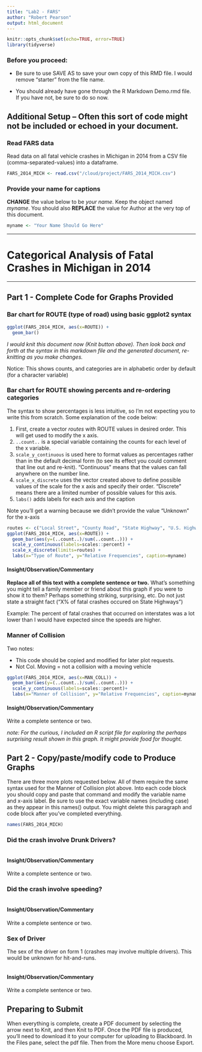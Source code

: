 ```yaml
---
title: "Lab2 - FARS"
author: "Robert Pearson"
output: html_document
---
```



```r
knitr::opts_chunk$set(echo=TRUE, error=TRUE)
library(tidyverse)
```


### Before you proceed:
* Be sure to use SAVE AS to save your own copy of this RMD file. I would remove "starter" from the file name.

* You should already have gone through the R Markdown Demo.rmd file. If you have not, be sure to do so now.

## Additional Setup -- Often this sort of code might not be included or echoed in your document.

### Read FARS data

Read data on all fatal vehicle crashes in Michigan in 2014 from a CSV file (comma-separated-values) into a dataframe. 

```r
FARS_2014_MICH <- read.csv("/cloud/project/FARS_2014_MICH.csv")
```

### Provide your name for captions

**CHANGE** the value below to be *your name*. Keep the object named *myname*. You should also **REPLACE** the value for Author at the very top of this document. 

```r
myname <- "Your Name Should Go Here"
```

***

# Categorical Analysis of Fatal Crashes in Michigan in 2014

***

## Part 1 - Complete Code for Graphs Provided


### Bar chart for ROUTE (type of road) using basic ggplot2 syntax

```r
ggplot(FARS_2014_MICH, aes(x=ROUTE)) +
  geom_bar()
```

*I would knit this document now (Knit button above). Then look back and forth at the syntax in this markdown file and the generated document, re-knitting as you make changes.*

Notice: This shows counts, and categories are in alphabetic order by default (for a character variable)


### Bar chart for ROUTE showing percents and re-ordering categories

The syntax to show percentages is less intuitive, so I'm not expecting you to write this from scratch. Some explanation of the code below:

1. First, create a vector *routes* with ROUTE values in desired order. This will get used to modify the x axis.
2. `..count..` is a special variable containing the counts for each level of the x variable.
3. `scale_y_continuous` is used here to format values as percentages rather than in the default decimal form (to see its effect you could comment that line out and re-knit). "Continuous" means that the values can fall anywhere on the number line.
4. `scale_x_discrete` uses the vector created above to define possible values of the scale for the x axis and specify their order. "Discrete" means there are a limited number of possible values for this axis.
5. `labs()` adds labels for each axis and the caption

Note you'll get a warning because we didn't provide the value "Unknown" for the x-axis

```r
routes <- c("Local Street", "County Road", "State Highway", "U.S. Highway", "Interstate")
ggplot(FARS_2014_MICH, aes(x=ROUTE)) +
  geom_bar(aes(y=(..count..)/sum(..count..))) +
  scale_y_continuous(labels=scales::percent) +
  scale_x_discrete(limits=routes) +
  labs(x="Type of Route", y="Relative Frequencies", caption=myname) 
```

#### Insight/Observation/Commentary

**Replace all of this text with a complete sentence or two.** What's something you might tell a family member or friend about this graph if you were to show it to them? Perhaps something striking, surprising, etc. Do not just state a straight fact ("X% of fatal crashes occured on State Highways")

Example: The percent of fatal crashes that occurred on interstates was a lot lower than I would have expected since the speeds are higher.


### Manner of Collision 

Two notes:

* This code should be copied and modified for later plot requests.
* Not Col. Moving = not a collision with a moving vehicle

```r
ggplot(FARS_2014_MICH, aes(x=MAN_COLL)) +
  geom_bar(aes(y=(..count..)/sum(..count..))) +
  scale_y_continuous(labels=scales::percent)+
  labs(x="Manner of Collision", y="Relative Frequencies", caption=myname)
```


#### Insight/Observation/Commentary

Write a complete sentence or two. 

*note: For the curious, I included an R script file for exploring the perhaps surprising result shown in this graph. It might provide food for thought. * 



## Part 2 - Copy/paste/modify code to Produce Graphs

There are three more plots requested below. All of them require the same syntax used for the Manner of Collision plot above. Into each code block you should copy and paste that command and modify the variable name and x-axis label. Be sure to use the exact variable names (including case) as they appear in this names() output. You might delete this paragraph and code block after you've completed everything.

```r
names(FARS_2014_MICH)
```



### Did the crash involve Drunk Drivers?

```r

```

#### Insight/Observation/Commentary

Write a complete sentence or two.



### Did the crash involve speeding?

```r

```

#### Insight/Observation/Commentary

Write a complete sentence or two.



### Sex of Driver 

The sex of the driver on form 1 (crashes may involve multiple drivers). This would be unknown for hit-and-runs.

```r
 
```

#### Insight/Observation/Commentary

Write a complete sentence or two.


## Preparing to Submit

When everything is complete, create a PDF document by selecting the arrow next to Knit, and then Knit to PDF. Once the PDF file is produced, you'll need to download it to your computer for uploading to Blackboard. In the Files pane, select the pdf file. Then from the More menu choose Export. 